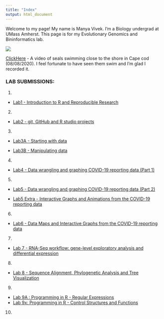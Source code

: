 ```yaml
---
title: "Index"
output: html_document
---
```



Welcome to my page! My name is Manya Vivek. I'm a Biology undergrad at UMass Amherst. This page is for my Evolutionary Genomics and Bininformatics lab. 

![ ](IMG_1577.JPG) 



[ClickHere](Seals.mp4)
- A video of seals swimming close to the shore in Cape cod (08/08/2020). I feel fortunate to have seen them swim and I'm glad I recorded it. 


### LAB SUBMISSIONS: 

1.
* [Lab1 - Introduction to R and Reproducible Research](Lab1_ManyaVivek.html)

2.
* [Lab2 - git, GitHub and R studio projects](Lab2_ManyaVivek.html)

3. 
* [Lab3A - Starting with data](Lab3A_ManyaVivek.html)

* [Lab3B - Manipulating data](Lab3B_ManyaVivek.html)

4. 
* [Lab4 - Data wrangling and graphing COVID-19 reporting data (Part 1)](Lab4_ManyaVivek.html)

5. 
* [Lab5 - Data wrangling and graphing COVID-19 reporting data (Part 2)](Lab5_ManyaVivek.html)

* [Lab5 Extra - Interactive Graphs and Animations from the COVID-19 reporting data](Lab5Extra_ManyaVivek.html)

6. 
* [Lab6 - Data Maps and Interactive Graphs from the COVID-19 reporting data](Lab6_ManyaVivek.html)

7. 
* [Lab 7 - RNA-Seq workflow: gene-level exploratory analysis and differential expression](Lab7_ManyaVivek.html)

8. 
* [Lab 8 - Sequence Alignment, Phylogenetic Analysis and Tree Visualization](Lab8_ManyaVivek.html)

9. 
* [Lab 9A : Programming in R - Regular Expressions](Lab9_ManyaVivek.html)
* [Lab 9x: Programming in R - Control Structures and Functions](Lab9x_ManyaVivek.html)

10. 


